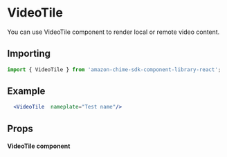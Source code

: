 

# VideoTile

You can use VideoTile component to render local or remote video content.

## Importing

```javascript
import { VideoTile } from 'amazon-chime-sdk-component-library-react';
```

## Example

<ThemeProvider theme={lightTheme}>
  <GlobalStyles/>
  <Preview>
    <Flex styles="height: 100vh" layout="fill-space-centered">
      <div style={{ height: "15rem", width: '25rem', margin: '2rem auto' }}>
        <VideoTile nameplate="Test name" />
      </div>
    </Flex>
  </Preview>
</ThemeProvider>

```jsx
  <VideoTile  nameplate="Test name"/>
```

## Props

#### VideoTile component
<Props of={VideoTile} />
